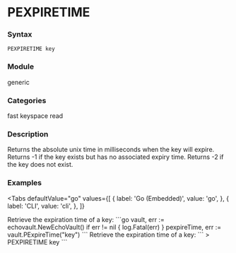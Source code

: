 
# PEXPIRETIME

### Syntax
```
PEXPIRETIME key
```

### Module
<span className="acl-category">generic</span>

### Categories 
<span className="acl-category">fast</span>
<span className="acl-category">keyspace</span>
<span className="acl-category">read</span>


### Description
Returns the absolute unix time in milliseconds when the key will expire.
Returns -1 if the key exists but has no associated expiry time.
Returns -2 if the key does not exist.

### Examples

<Tabs
  defaultValue="go"
  values={[
    { label: 'Go (Embedded)', value: 'go', },
    { label: 'CLI', value: 'cli', },
  ]}
>
  <TabItem value="go">
    Retrieve the expiration time of a key:
    ```go
    vault, err := echovault.NewEchoVault()
    if err != nil {
      log.Fatal(err)
    }
    pexpireTime, err := vault.PExpireTime("key")
    ```
  </TabItem>
  <TabItem value="cli">
    Retrieve the expiration time of a key:
    ```
    > PEXPIRETIME key
    ```
  </TabItem>
</Tabs>
